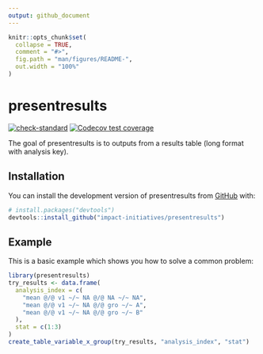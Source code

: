 ```yaml
---
output: github_document
---
```


<!-- README.md is generated from README.Rmd. Please edit that file -->

```r
knitr::opts_chunk$set(
  collapse = TRUE,
  comment = "#>",
  fig.path = "man/figures/README-",
  out.width = "100%"
)
```

# presentresults

<!-- badges: start -->
[![check-standard](https://github.com/impact-initiatives/presentresults/actions/workflows/check-standard.yaml/badge.svg)](https://github.com/impact-initiatives/presentresults/actions/workflows/check-standard.yaml)
[![Codecov test coverage](https://codecov.io/gh/impact-initiatives/presentresults/branch/main/graph/badge.svg)](https://app.codecov.io/gh/impact-initiatives/presentresults?branch=main)
<!-- badges: end -->

The goal of presentresults is to outputs from a results table (long format with 
analysis key).

## Installation

You can install the development version of presentresults from [GitHub](https://github.com/) with:

``` r
# install.packages("devtools")
devtools::install_github("impact-initiatives/presentresults")
```

## Example

This is a basic example which shows you how to solve a common problem:

```r
library(presentresults)
try_results <- data.frame(
  analysis_index = c(
    "mean @/@ v1 ~/~ NA @/@ NA ~/~ NA",
    "mean @/@ v1 ~/~ NA @/@ gro ~/~ A",
    "mean @/@ v1 ~/~ NA @/@ gro ~/~ B"
  ),
  stat = c(1:3)
)
create_table_variable_x_group(try_results, "analysis_index", "stat")
```

